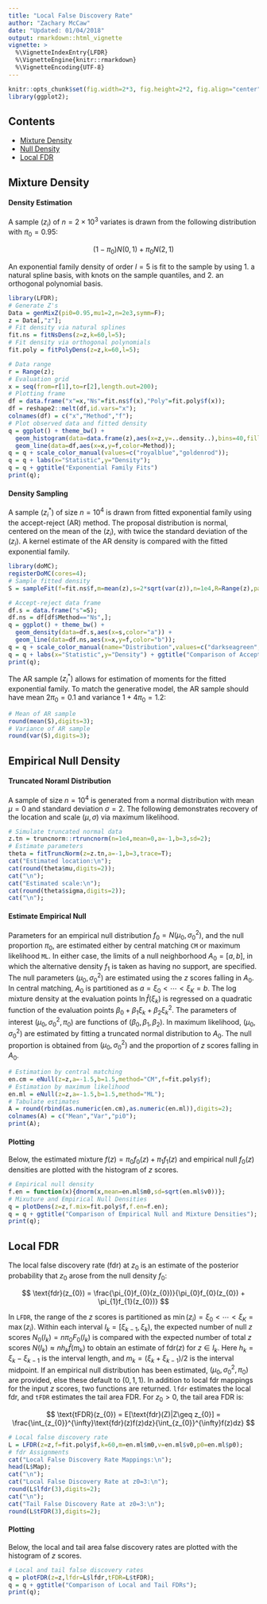```yaml
---
title: "Local False Discovery Rate"
author: "Zachary McCaw"
date: "Updated: 01/04/2018"
output: rmarkdown::html_vignette
vignette: >
  %\VignetteIndexEntry{LFDR}
  %\VignetteEngine{knitr::rmarkdown}
  %\VignetteEncoding{UTF-8}
---
```


```r
knitr::opts_chunk$set(fig.width=2*3, fig.height=2*2, fig.align="center", fig.path='Figs/',echo=T, warning=F, message=F, cache=T, results='hold');
library(ggplot2);
```

## Contents

* [Mixture Density](#mixture-density)
* [Null Density](#null-density)
* [Local FDR](#local-fdr)

## Mixture Density

#### Density Estimation

A sample $(z_{i})$ of $n=2\times 10^{3}$ variates is drawn from the following distribution with $\pi_{0}=0.95$:

$$
(1-\pi_{0})N(0,1) + \pi_{0}N(2,1)
$$

An exponential family density of order $l=5$ is fit to the sample by using 1. a natural spline basis, with knots on the sample quantiles, and 2. an orthogonal polynomial basis.  
```r
library(LFDR);
# Generate Z's
Data = genMixZ(pi0=0.95,mu1=2,n=2e3,symm=F);
z = Data[,"z"];
# Fit density via natural splines
fit.ns = fitNsDens(z=z,k=60,l=5);
# Fit density via orthogonal polynomials
fit.poly = fitPolyDens(z=z,k=60,l=5);
```

```r
# Data range
r = Range(z);
# Evaluation grid
x = seq(from=r[1],to=r[2],length.out=200);
# Plotting frame
df = data.frame("x"=x,"Ns"=fit.ns$f(x),"Poly"=fit.poly$f(x));
df = reshape2::melt(df,id.vars="x");
colnames(df) = c("x","Method","f");
# Plot observed data and fitted density
q = ggplot() + theme_bw() + 
  geom_histogram(data=data.frame(z),aes(x=z,y=..density..),bins=40,fill="gray",alpha=0.8) +
  geom_line(data=df,aes(x=x,y=f,color=Method));
q = q + scale_color_manual(values=c("royalblue","goldenrod"));
q = q + labs(x="Statistic",y="Density");
q = q + ggtitle("Exponential Family Fits")
print(q);
```

#### Density Sampling

A sample $(z_{i}^{*})$ of size $n=10^{4}$ is drawn from fitted exponential family using the accept-reject (AR) method. The proposal distribution is normal, centered on the mean of the $(z_{i})$, with twice the standard deviation of the $(z_{i})$. A kernel estimate of the AR density is compared with the fitted exponential family. 
```r
library(doMC);
registerDoMC(cores=4);
# Sample fitted density
S = sampleFit(f=fit.ns$f,m=mean(z),s=2*sqrt(var(z)),n=1e4,R=Range(z),parallel=T);
```

```r
# Accept-reject data frame
df.s = data.frame("s"=S);
df.ns = df[df$Method=="Ns",];
q = ggplot() + theme_bw() + 
  geom_density(data=df.s,aes(x=s,color="a")) +
  geom_line(data=df.ns,aes(x=x,y=f,color="b"));
q = q + scale_color_manual(name="Distribution",values=c("darkseagreen","royalblue"),labels=c("AR Sample","EF Fit"));
q = q + labs(x="Statistic",y="Density") + ggtitle("Comparison of Accept-Reject Sample and Exp Family Fit");
print(q);
```

The AR sample $(z_{i}^{*})$ allows for estimation of moments for the fitted exponential family. To match the generative model, the AR sample should have mean $2\pi_{0} = 0.1$ and variance $1+4\pi_{0} = 1.2$:

```r
# Mean of AR sample
round(mean(S),digits=3);
# Variance of AR sample
round(var(S),digits=3);
```

## Empirical Null Density

#### Truncated Noraml Distribution
A sample of size $n=10^{4}$ is generated from a normal distribution with mean $\mu=0$ and standard deviation $\sigma=2$. The following demonstrates recovery of the location and scale $(\mu,\sigma)$ via maximum likelihood.  

```r
# Simulate truncated normal data
z.tn = truncnorm::rtruncnorm(n=1e4,mean=0,a=-1,b=3,sd=2);
# Estimate parameters
theta = fitTruncNorm(z=z.tn,a=-1,b=3,trace=T);
cat("Estimated location:\n");
cat(round(theta$mu,digits=2));
cat("\n");
cat("Estimated scale:\n");
cat(round(theta$sigma,digits=2));
cat("\n");
```

#### Estimate Empirical Null

Parameters for an empirical null distribution $f_{0} = N(\mu_{0},\sigma_{0}^{2})$, and the null proportion $\pi_{0}$, are estimated either by central matching `CM` or maximum likelihood `ML`. In either case, the limits of a null neighborhood $A_{0} = [a,b]$, in which the alternative density $f_{1}$ is taken as having no support, are specified. The null parameters $(\mu_{0},\sigma_{0}^{2})$ are estimated using the $z$ scores falling in $A_{0}$. In central matching, $A_{0}$ is partitioned as $a = \xi_{0} < \cdots < \xi_{K} = b$. The log mixture density at the evaluation points $\ln\hat{f}(\xi_{k})$ is regressed on a quadratic function of the evaluation points $\beta_{0} + \beta_{1}\xi_{k} + \beta_{2}\xi_{k}^{2}$. The parameters of interest $(\mu_{0},\sigma_{0}^{2},\pi_{0})$ are functions of $(\beta_{0},\beta_{1},\beta_{2})$. In maximum likelihood, $(\mu_{0},\sigma_{0}^{2})$ are estimated by fitting a truncated normal distribution to $A_{0}$. The null proportion is obtained from $(\mu_{0},\sigma_{0}^{2})$ and the proportion of $z$ scores falling in $A_{0}$. 

```r
# Estimation by central matching
en.cm = eNull(z=z,a=-1.5,b=1.5,method="CM",f=fit.poly$f);
# Estimation by maximum likelihood
en.ml = eNull(z=z,a=-1.5,b=1.5,method="ML");
# Tabulate estimates
A = round(rbind(as.numeric(en.cm),as.numeric(en.ml)),digits=2);
colnames(A) = c("Mean","Var","pi0");
print(A);
```

#### Plotting

Below, the estimated mixture $f(z) = \pi_{0}f_{0}(z) + \pi_{1}f_{1}(z)$ and empirical null $f_{0}(z)$ densities are plotted with the histogram of $z$ scores. 

```r
# Empirical null density
f.en = function(x){dnorm(x,mean=en.ml$m0,sd=sqrt(en.ml$v0))};
# Mixuture and Empirical Null Densities
q = plotDens(z=z,f.mix=fit.poly$f,f.en=f.en);
q = q + ggtitle("Comparison of Empirical Null and Mixture Densities");
print(q);
```

## Local FDR

The local false discovery rate (fdr) at $z_{0}$ is an estimate of the posterior probability that $z_{0}$ arose from the null density $f_{0}$:

$$
\text{fdr}(z_{0}) = \frac{\pi_{0}f_{0}(z_{0})}{\pi_{0}f_{0}(z_{0}) + \pi_{1}f_{1}(z_{0})}
$$

In `LFDR`, the range of the $z$ scores is partitioned as $\min(z_{i}) = \xi_{0} < \cdots < \xi_{K} = \max(z_{i})$. Within each interval $I_{k} = [\xi_{k-1},\xi_{k})$, the expected number of null $z$ scores $N_{0}(I_{k}) = n\pi_{0}F_{0}(I_{k})$ is compared with the expected number of total $z$ scores $N(I_{k}) \approx n h_{k}\hat{f}(m_{k})$ to obtain an estimate of $\text{fdr}(z)$ for $z \in I_{k}$. Here $h_{k} = \xi_{k}-\xi_{k-1}$ is the interval length, and $m_{k} = (\xi_{k}+\xi_{k-1})/2$ is the interval midpoint. If an empirical null distribution has been estimated, $(\mu_{0},\sigma_{0}^{2},\pi_{0})$ are provided, else these default to $(0,1,1)$. In addition to local fdr mappings for the input $z$ scores, two functions are returned. `lfdr` estimates the local fdr, and `tFDR` estimates the tail area FDR. For $z_{0} > 0$, the tail area FDR is:

$$
\text{tFDR}(z_{0}) = E[\text{fdr}(Z)|Z\geq z_{0}] = \frac{\int_{z_{0}}^{\infty}\text{fdr}(z)f(z)dz}{\int_{z_{0}}^{\infty}f(z)dz}
$$

```r
# Local false discovery rate
L = LFDR(z=z,f=fit.poly$f,k=60,m=en.ml$m0,v=en.ml$v0,p0=en.ml$p0);
# fdr Assignments
cat("Local False Discovery Rate Mappings:\n");
head(L$Map);
cat("\n");
cat("Local False Discovery Rate at z0=3:\n");
round(L$lfdr(3),digits=2);
cat("\n");
cat("Tail False Discovery Rate at z0=3:\n");
round(L$tFDR(3),digits=2);
```

#### Plotting

Below, the local and tail area false discovery rates are plotted with the histogram of $z$ scores. 

```r
# Local and tail false discovery rates
q = plotFDR(z=z,lfdr=L$lfdr,tFDR=L$tFDR);
q = q + ggtitle("Comparison of Local and Tail FDRs");
print(q);
```